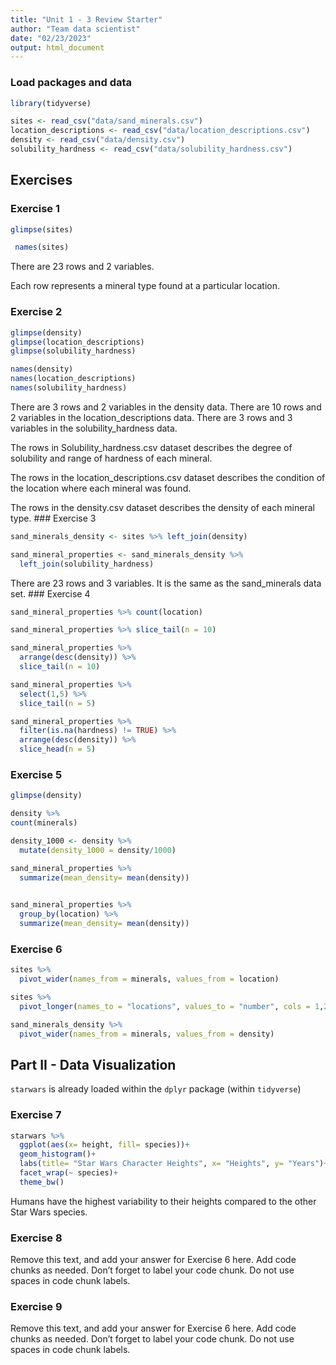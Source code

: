 ```yaml
---
title: "Unit 1 - 3 Review Starter"
author: "Team data scientist"
date: "02/23/2023"
output: html_document
---
```


### Load packages and data

```r
library(tidyverse) 
```

```r
sites <- read_csv("data/sand_minerals.csv")
location_descriptions <- read_csv("data/location_descriptions.csv")
density <- read_csv("data/density.csv")
solubility_hardness <- read_csv("data/solubility_hardness.csv")
```

## Exercises

### Exercise 1

```r
glimpse(sites)

 names(sites)
```

There are 23 rows and 2 variables.

Each row represents a mineral type found at a particular location.

### Exercise 2

```r
glimpse(density)
glimpse(location_descriptions)
glimpse(solubility_hardness)

names(density)
names(location_descriptions)
names(solubility_hardness)
```
There are 3 rows and 2 variables in the density data.
There are 10 rows and 2 variables in the location_descriptions data.
There are 3 rows and 3 variables in the solubility_hardness data.

The rows in Solubility_hardness.csv dataset describes the degree of solubility and range of hardness of each mineral.

The rows in the location_descriptions.csv dataset describes the condition of the location where each mineral was found.

The rows in the density.csv dataset describes the density of each mineral type.
### Exercise 3

```r
sand_minerals_density <- sites %>% left_join(density)

sand_mineral_properties <- sand_minerals_density %>% 
  left_join(solubility_hardness)

```
There are 23 rows and 3 variables. It is the same as the sand_minerals data set. 
### Exercise 4

```r
sand_mineral_properties %>% count(location)
```

```r
sand_mineral_properties %>% slice_tail(n = 10)
```

```r
sand_mineral_properties %>%
  arrange(desc(density)) %>%
  slice_tail(n = 10)
```

```r
sand_mineral_properties %>%
  select(1,5) %>%
  slice_tail(n = 5)
```

```r
sand_mineral_properties %>%
  filter(is.na(hardness) != TRUE) %>%
  arrange(desc(density)) %>%
  slice_head(n = 5)
```


### Exercise 5

```r
glimpse(density)
```

```r
density %>%
count(minerals)
```

```r
density_1000 <- density %>% 
  mutate(density_1000 = density/1000)
```

```r
sand_mineral_properties %>%
  summarize(mean_density= mean(density))
  
```

```r
sand_mineral_properties %>%
  group_by(location) %>% 
  summarize(mean_density= mean(density))
```



### Exercise 6

```r
sites %>% 
  pivot_wider(names_from = minerals, values_from = location)
```

```r
sites %>% 
  pivot_longer(names_to = "locations", values_to = "number", cols = 1,2)
```

```r
sand_minerals_density %>% 
  pivot_wider(names_from = minerals, values_from = density)
```


## Part II - Data Visualization

`starwars` is already loaded within the `dplyr` package (within `tidyverse`)

### Exercise 7

```r
starwars %>% 
  ggplot(aes(x= height, fill= species))+
  geom_histogram()+
  labs(title= "Star Wars Character Heights", x= "Heights", y= "Years")+
  facet_wrap(~ species)+
  theme_bw()

```
Humans have the highest variability to their heights compared to the other Star Wars species. 


### Exercise 8

Remove this text, and add your answer for Exercise 6 here.
Add code chunks as needed.
Don't forget to label your code chunk.
Do not use spaces in code chunk labels.

### Exercise 9

Remove this text, and add your answer for Exercise 6 here.
Add code chunks as needed.
Don't forget to label your code chunk.
Do not use spaces in code chunk labels.

